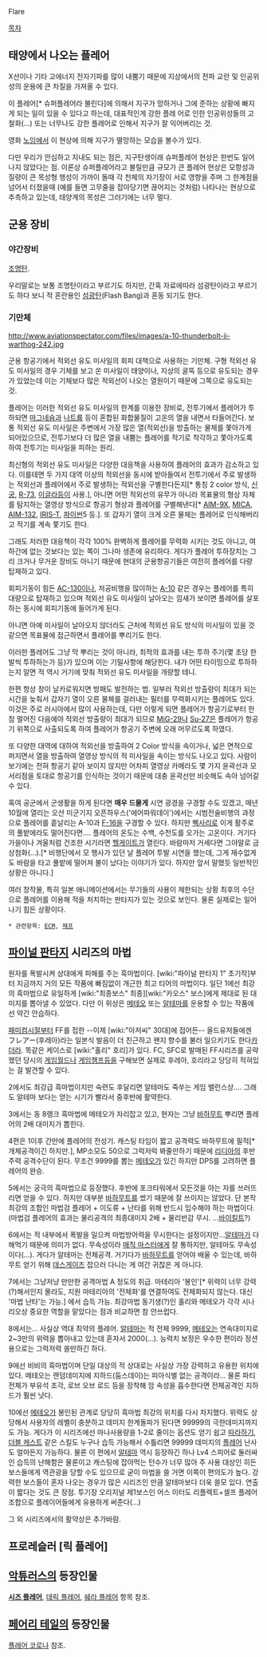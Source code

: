 Flare

[[목차]]
== 태양에서 나오는 플레어 ==
X선이나 기타 고에너지 전자기파를 많이 내뿜기 때문에 지상에서의 전파 교란 및 인공위성의 운용에 큰 차질을 가져올 수 있다.

이 플레어[* 슈퍼플레어라 불린다]에 의해서 지구가 망하거나 그에 준하는 상황에 빠지게 되는 일이 있을 수 있다고 하는데, 대표적인게 강한 플레 어로 인한 인공위성들의 고철화(...) 또는 너무나도 강한 플레어로 인해서 지구가 잘 익어버리는 것.

영화 [[노잉]]에서 이 현상에 의해 지구가 멸망하는 모습을 볼수가 있다.

다만 우리가 안심하고 지내도 되는 점은, 지구탄생이래 슈퍼플레어 현상은 한번도 일어나지 않았다는 점. 이론상 슈퍼플레어라고 불릴만큼 규모가 큰 플레어 현상은 모항성과 질량이 큰 목성형 행성이 가까이 돌때 각 천체의 자기장이 서로 영향을 주며 그 한계점을 넘어서 터졌을때 (예를 들면 고무줄을 잡아당기면 끊어지는 것처럼) 나타나는 현상으로 추측하고 있는데, 태양계의 목성은 그러기에는 너무 멀다.
== 군용 장비 ==
=== 야간장비 ===

[[조명탄]].

우리말로는 보통 조명탄이라고 부르기도 하지만, 간혹 자료에따라 섬광탄이라고 부르기도 하다 보니 적 혼란용인 [[섬광탄]](Flash Bang)과 혼동 되기도 한다. 

=== 기만체 ===
http://www.aviationspectator.com/files/images/a-10-thunderbolt-ii-warthog-242.jpg

군용 항공기에서 적외선 유도 미사일의 회피 대책으로 사용하는 기만체. 구형 적외선 유도 미사일의 경우 기체를 보고 쏜 미사일이 태양이나, 지상의 굴뚝 등으로 유도되는 경우가 있었는데 이는 기체보다 많은 적외선이 나오는 열원이기 때문에 그쪽으로 유도되는 것.

플레어는 이러한 적외선 유도 미사일의 한계를 이용한 장비로, 전투기에서 플레어가 투하되면 [[마그네슘]]과 [[나트륨]] 등이 혼합된 화합물질이 고온의 열을 내면서 타들어간다. 보통 적외선 유도 미사일은 주변에서 가장 많은 열(적외선)을 방출하는 물체를 쫓아가게 되어있으므로, 전투기보다 더 많은 열을 내뿜는 플레어를 적기로 착각하고 쫓아가도록 하여 전투기는 미사일을 피하는 원리.


최신형의 적외선 유도 미사일은 다양한 대응책을 사용하여 플레어의 효과가 감소하고 있다. 이를테면 두 가지 대역 이상의 적외선을 동시에 받아들여서 전투기에서 주로 발생하는 적외선과 플레어에서 주로 발생하는 적외선을 구별한다든지[* 통칭 2 color 방식, [[신궁]], [[R-73]], [[이글라]]등이 사용.], 아니면 어떤 적외선의 유무가 아니라 목표물의 형상 자체를 탐지하는 열영상 방식으로 항공기 형상과 플레어를 구별해낸다[* [[AIM-9]]X, [[MICA]], [[AIM-132]], [[IRIS-T]], [[파이썬]]5 등.]. 또 갑자기 열이 크게 오른 물체는 플레어로 인식해버리고 적기를 계속 쫓기도 한다.

그래도 저러한 대응책이 각각 100% 완벽하게 플레어를 무력화 시키는 것도 아니고, 여하간에 없는 것보다는 있는 쪽이 그나마 생존에 유리하다. 게다가 플레어 투하장치는 그리 크거나 무거운 장비도 아니기 때문에 현대의 군용항공기들은 여전히 플레어를 다량 탑재하고 있다.

회피기동이 힘든 [[AC-130]]이나, 저공비행을 많이하는 [[A-10]] 같은 경우는 플레어를 특히 대량으로 탑재하고 있으며 적외선 유도 미사일이 날아오는 낌새가 보이면 플레어를 살포하는 동시에 회피기동에 들어가게 된다.

아니면 아예 미사일이 날아오지 않더라도 근처에 적외선 유도 방식의 미사일이 있을 것 같으면 목표물에 접근하면서 플레어를 뿌리기도 한다.

이러한 플레어도 그냥 막 뿌리는 것이 아니라, 최적의 효과를 내는 투하 주기(몇 초당 한 발씩 투하하는가 등)가 있으며 이는 기밀사항에 해당한다. 내가 어떤 타이밍으로 투하하는지 알면 적 역시 거기에 맞춰 적외선 유도 미사일을 개량할 테니.

한편 항상 창이 날카로워지면 방패도 발전하는 법. 일부러 적외선 방출량이 최대가 되는 시간을 늦춰서 갑자기 열이 오른 물체를 걸러내는 필터를 무력화시키는 플레어도 있다. 이것은 주로 러시아에서 많이 사용하는데, 다만 이렇게 되면 플레어가 항공기로부터 한참 멀어진 다음에야 적외선 방출량이 최대가 되므로 [[MiG-29]]나 [[Su-27]]은 플레어가 항공기 위쪽으로 사출되도록 하여 플레어가 항공기 주변에 오래 머무르도록 하였다.

또 다양한 대역에 대하여 적외선을 방출하여 2 Color 방식을 속이거나, 넓은 면적으로 퍼지면서 열을 방출하여 열영상 방식의 적 미사일을 속이는 방식도 나오고 있다. 사람이 보기에는 전혀 항공기 같아 보이지 않지만 어차피 열영상 카메라도 몇 가지 윤곽선과 모서리점을 토대로 항공기를 인식하는 것이기 때문에 대충 윤곽선만 비슷해도 속아 넘어갈 수 있다.

혹여 공군에서 군생활을 하게 된다면 '''매우 드물게''' 시연 광경을 구경할 수도 있겠고, 매년 10월에 열리는 오산 미군기지 오픈하우스('에어파워데이')에서는 시범전술비행의 과정으로 플레어를 흩날리는 A-10과 [[F-16]]을 구경할 수 있다. 하지만 [[삑사리]]로 이게 활주로의 풀밭에라도 떨어진다면…. 플레어의 온도는 수백, 수천도를 오가는 고온이다. 거기다 가을이나 겨울처럼 건조한 시기라면 [[헬게이트]]가 열린다. 바람마저 거세다면 그야말로 금상첨화(…).[* 비행단에서 모 행사가 있던 날 플레어 투발 시연을 했는데, 그게 재수없게도 바람을 타고 풀밭에 떨어져 불이 났다는 이야기가 있다. 하지만 앞서 말했듯 일반적인 상황은 아니다.]

여러 창작물, 특히 일본 애니메이션에서는 무기들의 사용이 제한되는 상황 최후의 수단으로 플레어를 이용해 적을 처치하는 판타지가 있는 것으로 보인다. 물론 실제로는 일어나기 힘든 상황이다.

 * 관련항목: [[ECM]], [[채프]]

== [[파이널 판타지]] 시리즈의 마법 ==
원자를 폭발시켜 상대에게 피해를 주는 흑마법이다. [wiki:"파이널 판타지 1" 초기작]부터 지금까지 거의 모든 작품에 빠짐없이 개근한 최고 티어의 마법이다. 일단 1에선 최강의 흑마법으로 유일하게 [wiki:"최종보스" 최종][wiki:"카오스" 보스]에게 제대로 된 대미지를 뽑아낼 수 있었다. 다만 이 위상은 [[메테오]] 또는 [[알테마]]를 운용할 수 있는 작품에선 약간 안습하다.

[[패미컴]]시절부터 FF를 접한 --이제 [wiki:"아저씨" 30대]에 접어든-- 올드유저들에겐 フレアー(후레아)라는 일본식 발음이 더 친근하고 왠지 향수를 불러 일으키기도 한다[[카더라]]. 똑같은 케이스로 [wiki:"홀리" 호리]가 있다. FC, SFC로 발매된 FF시리즈를 공략했던 당시의 [[게임월드]]나 [[게임챔프]]등을 구해보면 실제로 후레아, 호리라고 당당히 적혀있는 걸 발견할 수 있다.

2에서도 최강급 흑마법이지만 숙련도 후달리면 알테마도 죽쑤는 게임 밸런스상…. 그래도 알테마 보다는 얻는 시기가 빨라서 중후반에 활약한다.

3에서는 동 8랭크 흑마법에 메테오가 자리잡고 있고, 현자는 그냥 [[바하무트]] 뿌리면 플레어의 2배 대미지가 뽑힌다.

4편은 1이후 간만에 플레어의 전성기. 캐스팅 타임이 짧고 공격력도 바하무트에 필적[* 개체공격이긴 하지만.], MP소모도 50으로 그럭저럭 봐줄만하기 때문에 [[리디아]]의 후반 주력 공격수단이 된다. 무조건 9999를 뽑는 [[메테오]]가 있긴 하지만 DPS를 고려하면 플레어의 완승.

5에서는 궁극의 흑마법으로 등장했다. 후반에 포크타워에서 모든것을 아는 자를 쓰러뜨리면 얻을 수 있다. 하지만 대부분 [[바하무트]]를 썼기 때문에 잘 쓰이지는 않았다. 단 본작 최강의 조합인 마법검 플레어 + 이도류 + 난타를 위해 반드시 입수해야 하는 마법이다. (마법검 플레어의 효과는 물리공격의 최종대미지 2배 + 물리반감 무시. …[[바이킬트]]?)

6에서는 적 내부에서 폭발을 일으켜 마법방어력을 무시한다는 설정이지만...[[알테마]]가 다 해먹기 때문에 의미가 없다. 무속성이라 [[매직 마스터]]에게 잘 통하지만, 알테마도 무속성이다(…). 게다가 알테마는 전체공격. 거기다가 [[바하무트]]를 얻어야 배울 수 있는데, 바하무트 얻기 위해 [[데스게이즈]] 잡으러 다니는 게 여간 귀찮은 게 아니다.

7에서는 그냥저냥 만만한 공격마법 A 정도의 취급. 마테리아 '봉인'[* 위력이 너무 강력(?)해서인지 몰라도, 지원 마테리아의 '전체화'를 연결하여도 전체화되지 않는다. 대신 '마법 난타'는 가능.] 에서 습득 가능. 최강마법 동기생(?)인 홀리와 메테오가 각각 시나리오상 중요한 역할을 맡았다는 점과 비교하면 참 안쓰럽다.

8에서는… 사실상 역대 최약의 플레어. [[알테마]]는 적 전체 9999, [[메테오]]는 연속대미지로 2~3만의 위력을 뽑아내고 있는데 혼자서 2000(…). 능력치 보정은 우수한 편이라 정션용으로는 그럭저럭 쓸만하긴 하다.

9에선 비비의 흑마법이며 단일 대상의 적 상대로는 사실상 가장 강력하고 유용한 위치에 있다. 메테오는 랜덤데미지에 지하드(둠스데이)는 피아식별 없는 공격이라... 물론 파티 전체가 부유석 조각, 로브 오브 로드 등을 장착해 암 속성을 흡수한다면 전체공격인 지하드가 훨씬 낫다. 

10에선 [[메테오]]가 봉인된 관계로 당당히 흑마법 최강의 위치를 다시 차지했다. 위력도 상당해서 사용자의 레벨이 충분하고 데미지 한계돌파가 된다면 99999의 극한데미지까지도 가능. 게다가 이 시리즈에선 마나사용량을 1-2로 줄이는 옵션도 얻기 쉽고 [[따라하기]], [[더블 캐스트]] 같은 스킬도 누구나 습득 가능해서 수틀리면 99999 데미지의 [[플레어]] 난사도 얼마든지 가능하다. 물론 이 편에서 [[알테마]] 역시 등장하긴 하나 Lv4 스피어로 둘러싸인 습득의 난해함은 물론이고 캐스팅에 잡아먹는 턴수가 너무 많아 주 사용 대상인 히든 보스들에게 역관광을 당할 수도 있으므로 굳이 마법을 쓸 거면 이쪽이 편의도가 높다. 강력한 보스들이 혼자 나오는 경우가 많은 시리즈인 만큼 알테마보다 더욱 쓸모 있다. 연출이 짧다는 것도 큰 장점. 투기장 오리지널 제1보스인 어스 이터도 리플렉트+셀프 플레어 조합으로 플레이어들에게 유용하게 써준다(...)

그 외 시리즈에서의 활약상은 추가바람.

== 프로레슬러 [릭 플레어] ==

== [[악튜러스]]의 등장인물 ==
'''[[시즈 플레어]]''', [[데릭 플레어]], [[쉐라 플레어]] 항목 참조.

== [[페어리 테일]]의 등장인물 ==
[[플레어 코로나]] 참조.

